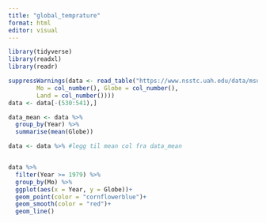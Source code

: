 ```yaml
---
title: "global_temprature"
format: html
editor: visual
---
```


```r
library(tidyverse)
library(readxl)
library(readr)
```

```r

suppressWarnings(data <- read_table("https://www.nsstc.uah.edu/data/msu/v6.0/tlt/uahncdc_lt_6.0.txt", col_types = cols(Year = col_number(), 
        Mo = col_number(), Globe = col_number(), 
        Land = col_number())))
data <- data[-(530:541),]
```

```r
data_mean <- data %>% 
  group_by(Year) %>% 
  summarise(mean(Globe))

data <- data %>% #legg til mean col fra data_mean


data %>% 
  filter(Year >= 1979) %>% 
  group_by(Mo) %>% 
  ggplot(aes(x = Year, y = Globe))+
  geom_point(color = "cornflowerblue")+
  geom_smooth(color = "red")+
  geom_line()
```
